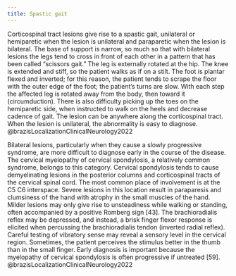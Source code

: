 ```yaml
---
title: Spastic gait
---
```


Corticospinal tract lesions give rise to a spastic gait, unilateral or hemiparetic when the lesion is unilateral and paraparetic when the lesion is bilateral. The base of support is narrow, so much so that with bilateral lesions the legs tend to cross in front of each other in a pattern that has been called “scissors gait.” The leg is externally rotated at the hip. The knee is extended and stiff, so the patient walks as if on a stilt. The foot is plantar flexed and inverted; for this reason, the patient tends to scrape the floor with the outer edge of the foot; the patient’s turns are slow. With each step the affected leg is rotated away from the body, then toward it (circumduction). There is also difficulty picking up the toes on the hemiparetic side, when instructed to walk on the heels and decrease cadence of gait. The lesion can be anywhere along the corticospinal tract. When the lesion is unilateral, the abnormality is easy to diagnose. @brazisLocalizationClinicalNeurology2022


Bilateral lesions, particularly when they cause a slowly progressive syndrome, are more difficult to diagnose early in the course of the disease. The cervical myelopathy of cervical spondylosis, a relatively common syndrome, belongs to this category. Cervical spondylosis tends to cause demyelinating lesions in the posterior columns and corticospinal tracts of the cervical spinal cord. The most common place of involvement is at the C5 C6 interspace. Severe lesions in this location result in paraparesis and clumsiness of the hand with atrophy in the small muscles of the hand. Milder lesions may only give rise to unsteadiness while walking or standing, often accompanied by a positive Romberg sign [43]. The brachioradialis reflex may be depressed, and instead, a brisk finger flexor response is elicited when percussing the brachioradialis tendon (inverted radial reflex). Careful testing of vibratory sense may reveal a sensory level in the cervical region. Sometimes, the patient perceives the stimulus better in the thumb than in the small finger. Early diagnosis is important because the myelopathy of cervical spondylosis is often progressive if untreated [59]. @brazisLocalizationClinicalNeurology2022